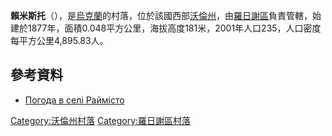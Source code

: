 {{coord|51|0|5|N|24|58|15|E|scale:30000|display=title}}

'''賴米斯托'''（{{lang-uk|Раймісто}}），是[[烏克蘭|烏克蘭]]的村落，位於該國西部[[沃倫州|沃倫州]]，由[[羅日謝區|羅日謝區]]負責管轄，始建於1877年，面積0.048平方公里，海拔高度181米，2001年人口235，人口密度每平方公里4,895.83人。

==參考資料==
* [http://weather.in.ua/ua/volynskaja/22087 Погода в селі Раймісто] {{Wayback|url=http://weather.in.ua/ua/volynskaja/22087 |date=20111219115152 }}

[[Category:沃倫州村落|Category:沃倫州村落]]
[[Category:羅日謝區村落|Category:羅日謝區村落]]


{{Volyn-geo-stub}}